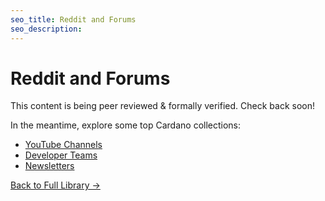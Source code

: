 ```yaml
---
seo_title: Reddit and Forums
seo_description:
---
```


# Reddit and Forums

This content is being peer reviewed & formally verified. Check back soon!

In the meantime, explore some top Cardano collections:

- [YouTube Channels](https://www.adastack.io/community/youtube)
- [Developer Teams](https://www.adastack.io/development/dev_teams)
- [Newsletters](https://www.adastack.io/community/newsletters)

[Back to Full Library →](https://www.adastack.io/all_pages)
